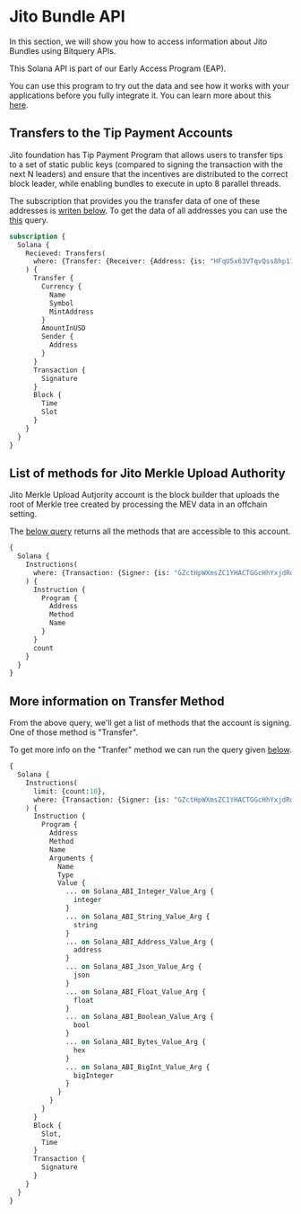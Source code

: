 # Jito Bundle API

In this section, we will show you how to access information about Jito Bundles using Bitquery APIs.

This Solana API is part of our Early Access Program (EAP).

You can use this program to try out the data and see how it works with your applications 
before you fully integrate it. You can learn more about this [here](https://docs.bitquery.io/docs/graphql/dataset/EAP/).

## Transfers to the Tip Payment Accounts

Jito foundation has  Tip Payment Program that allows users to transfer tips to a set of 
static public keys (compared to signing the transaction with the next N leaders) and ensure that 
the incentives are distributed to the correct block leader, while enabling bundles to execute in upto 8 parallel threads.

The subscription that provides you the transfer data of one of these addresses is [writen below](https://ide.bitquery.io/Transfers-of-Tip-Payment-Accounts-on-Solana_1#). 
To get the data of all addresses you can use the [this](https://ide.bitquery.io/Transfers-of-All-Tip-Payment-Accounts-on-Solana) query.

```graphql
subscription {
  Solana {
    Recieved: Transfers(
      where: {Transfer: {Receiver: {Address: {is: "HFqU5x63VTqvQss8hp11i4wVV8bD44PvwucfZ2bU7gRe"}}}}
    ) {
      Transfer {
        Currency {
          Name
          Symbol
          MintAddress
        }
        AmountInUSD
        Sender {
          Address
        }
      }
      Transaction {
        Signature
      }
      Block {
        Time
        Slot
      }
    }
  }
}
```

## List of methods for Jito Merkle Upload Authority
Jito Merkle Upload Autjority account is the block builder that uploads the root of Merkle
tree created by processing the MEV data in an offchain setting.

The [below query](https://ide.bitquery.io/All-Methods-for-Jito-Bundles-on-Solana_1) returns all the methods that are accessible to this account.

```graphql
{
  Solana {
    Instructions(
      where: {Transaction: {Signer: {is: "GZctHpWXmsZC1YHACTGGcHhYxjdRqQvTpYkb9LMvxDib"}}}
    ) {
      Instruction {
        Program {
          Address
          Method
          Name
        }
      }
      count
    }
  }
}

```
## More information on Transfer Method
From the above query, we'll get a list of methods that the account is signing. One of those 
method is "Transfer".

To get more info on the "Tranfer" method we can run the query given [below](https://ide.bitquery.io/Transfer-Function-Call-Event-Alert-for-Jito-Bundles-on-Solana_1).

```graphql
{
  Solana {
    Instructions(
      limit: {count:10},
      where: {Transaction: {Signer: {is: "GZctHpWXmsZC1YHACTGGcHhYxjdRqQvTpYkb9LMvxDib"}, Result: {Success: true}}, Instruction: {Program: {Method: {is: "Transfer"}}}}
    ) {
      Instruction {
        Program {
          Address
          Method
          Name
          Arguments {
            Name
            Type
            Value {
              ... on Solana_ABI_Integer_Value_Arg {
                integer
              }
              ... on Solana_ABI_String_Value_Arg {
                string
              }
              ... on Solana_ABI_Address_Value_Arg {
                address
              }
              ... on Solana_ABI_Json_Value_Arg {
                json
              }
              ... on Solana_ABI_Float_Value_Arg {
                float
              }
              ... on Solana_ABI_Boolean_Value_Arg {
                bool
              }
              ... on Solana_ABI_Bytes_Value_Arg {
                hex
              }
              ... on Solana_ABI_BigInt_Value_Arg {
                bigInteger
              }
            }
          }
        }
      }
      Block {
        Slot,
        Time
      }
      Transaction {
        Signature
      }
    }
  }
}

```
